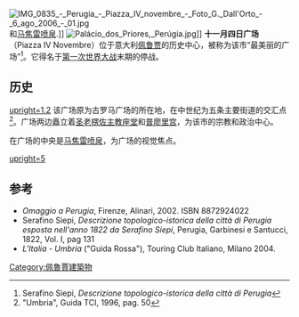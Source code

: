 [[File:IMG_0835_-_Perugia_-_Piazza_IV_novembre_-_Foto_G._Dall'Orto_-_6_ago_2006_-_01.jpg|thumb]]和[[马焦雷喷泉|马焦雷喷泉]].]]
[[File:Palácio_dos_Priores,_Perúgia.jpg|thumb]]]]
'''十一月四日广场'''（Piazza IV Novembre）位于意大利[[佩鲁贾|佩鲁贾]]的历史中心，被称为该市“最美丽的广场”<ref>Serafino Siepi, ''Descrizione topologico-istorica della città di Perugia''</ref>。它得名于[[第一次世界大战|第一次世界大战]]末期的停战。

==历史==
[[File:Piazza_IV_NovembreB,_Perugia.jpg|upright=1.2]]
该广场原为古罗马广场的所在地，在中世纪为五条主要街道的交汇点<ref>"Umbria", Guida TCI, 1996, pag. 50</ref>。广场两边矗立着[[圣老楞佐主教座堂_(佩鲁贾)|圣老楞佐主教座堂]]和[[普廖里宫|普廖里宫]]，为该市的宗教和政治中心。

在广场的中央是[[马焦雷喷泉|马焦雷喷泉]]，为广场的视觉焦点。

[[File:Sabato_sera_in_piazza_IV_Novembre.jpg|upright=5]]

==参考==
<references/>
* ''Omaggio a Perugia'', Firenze, Alinari, 2002. ISBN 8872924022 
* Serafino Siepi, ''Descrizione topologico-istorica della città di Perugia esposta nell'anno 1822 da Serafino Siepi'', Perugia, Garbinesi e Santucci, 1822, Vol. I, pag 131
* ''L'Italia - Umbria'' ("Guida Rossa"), Touring Club Italiano, Milano 2004.
[[Category:佩魯賈建築物|Category:佩魯賈建築物]]